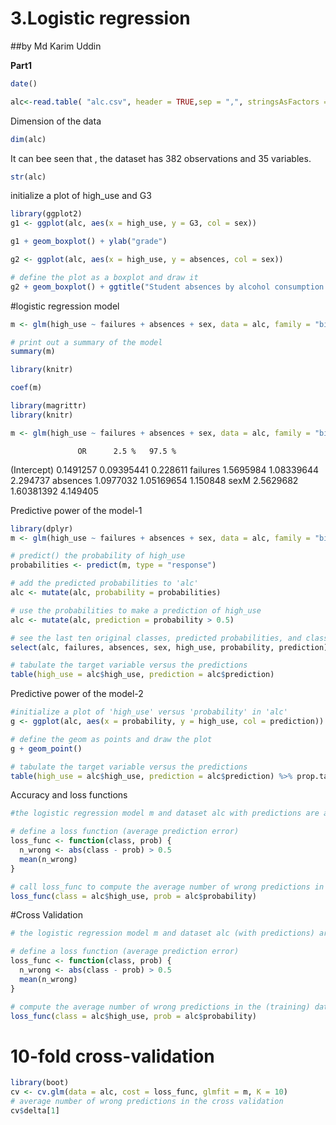 # 3.Logistic regression
##by Md Karim Uddin

**Part1**



```r
date()

```

```r
alc<-read.table( "alc.csv", header = TRUE,sep = ",", stringsAsFactors = FALSE)

```

Dimension of the data
``` r
dim(alc) 
```
It can bee seen that , the dataset has 382 observations and  35 variables.
``` r
str(alc) 
```

initialize a plot of high_use and G3

``` r
library(ggplot2)
g1 <- ggplot(alc, aes(x = high_use, y = G3, col = sex))

g1 + geom_boxplot() + ylab("grade")
```






``` r
g2 <- ggplot(alc, aes(x = high_use, y = absences, col = sex))

# define the plot as a boxplot and draw it
g2 + geom_boxplot() + ggtitle("Student absences by alcohol consumption and sex")
```

#logistic regression model



``` r
m <- glm(high_use ~ failures + absences + sex, data = alc, family = "binomial")

# print out a summary of the model
summary(m)
```



``` r
library(knitr)

coef(m)
```



``` r

library(magrittr)
library(knitr)

```



``` r
m <- glm(high_use ~ failures + absences + sex, data = alc, family = "binomial")


```


                   OR      2.5 %   97.5 %
(Intercept) 0.1491257 0.09395441 0.228611
failures    1.5695984 1.08339644 2.294737
absences    1.0977032 1.05169654 1.150848
sexM        2.5629682 1.60381392 4.149405



Predictive power of the model-1

``` r
library(dplyr)
m <- glm(high_use ~ failures + absences + sex, data = alc, family = "binomial")

# predict() the probability of high_use
probabilities <- predict(m, type = "response")

# add the predicted probabilities to 'alc'
alc <- mutate(alc, probability = probabilities)

# use the probabilities to make a prediction of high_use
alc <- mutate(alc, prediction = probability > 0.5)

# see the last ten original classes, predicted probabilities, and class predictions
select(alc, failures, absences, sex, high_use, probability, prediction) %>% tail(10)

# tabulate the target variable versus the predictions
table(high_use = alc$high_use, prediction = alc$prediction)
```

Predictive power of the model-2


``` r
#initialize a plot of 'high_use' versus 'probability' in 'alc'
g <- ggplot(alc, aes(x = probability, y = high_use, col = prediction))

# define the geom as points and draw the plot
g + geom_point()

# tabulate the target variable versus the predictions
table(high_use = alc$high_use, prediction = alc$prediction) %>% prop.table %>% addmargins

```

Accuracy and loss functions


``` r
#the logistic regression model m and dataset alc with predictions are available

# define a loss function (average prediction error)
loss_func <- function(class, prob) {
  n_wrong <- abs(class - prob) > 0.5
  mean(n_wrong)
}

# call loss_func to compute the average number of wrong predictions in the (training) data
loss_func(class = alc$high_use, prob = alc$probability)
```

#Cross Validation


``` r
# the logistic regression model m and dataset alc (with predictions) are available

# define a loss function (average prediction error)
loss_func <- function(class, prob) {
  n_wrong <- abs(class - prob) > 0.5
  mean(n_wrong)
}

# compute the average number of wrong predictions in the (training) data
loss_func(class = alc$high_use, prob = alc$probability)
```
# 10-fold cross-validation

``` r

library(boot)
cv <- cv.glm(data = alc, cost = loss_func, glmfit = m, K = 10)
# average number of wrong predictions in the cross validation
cv$delta[1]
```

